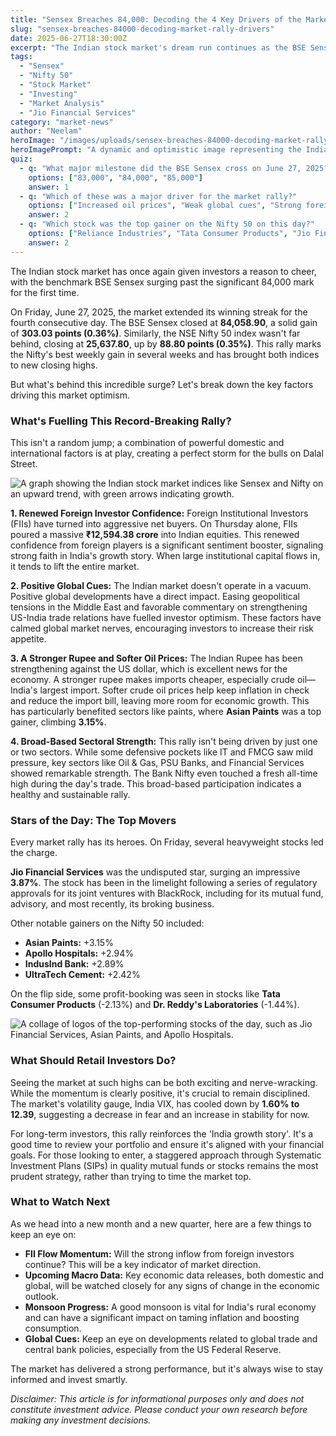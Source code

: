 ```yaml
---
title: "Sensex Breaches 84,000: Decoding the 4 Key Drivers of the Market Rally"
slug: "sensex-breaches-84000-decoding-market-rally-drivers"
date: 2025-06-27T18:30:00Z
excerpt: "The Indian stock market's dream run continues as the BSE Sensex surged past the historic 84,000 mark. We break down the four key reasons behind this rally and what it means for your portfolio."
tags:
  - "Sensex"
  - "Nifty 50"
  - "Stock Market"
  - "Investing"
  - "Market Analysis"
  - "Jio Financial Services"
category: "market-news"
author: "Neelam"
heroImage: "/images/uploads/sensex-breaches-84000-decoding-market-rally-drivers/hero-image.jpg"
heroImagePrompt: "A dynamic and optimistic image representing the Indian stock market's bull run. It should feature a stylized graph with a sharply rising green arrow piercing the number '84,000'. The background could be a modern, digital representation of the Bombay Stock Exchange building with data streams. The overall tone should be professional, energetic, and positive."
quiz:
  - q: "What major milestone did the BSE Sensex cross on June 27, 2025?"
    options: ["83,000", "84,000", "85,000"]
    answer: 1
  - q: "Which of these was a major driver for the market rally?"
    options: ["Increased oil prices", "Weak global cues", "Strong foreign fund inflows"]
    answer: 2
  - q: "Which stock was the top gainer on the Nifty 50 on this day?"
    options: ["Reliance Industries", "Tata Consumer Products", "Jio Financial Services"]
    answer: 2
---
```


The Indian stock market has once again given investors a reason to cheer, with the benchmark BSE Sensex surging past the significant 84,000 mark for the first time.

On Friday, June 27, 2025, the market extended its winning streak for the fourth consecutive day. The BSE Sensex closed at **84,058.90**, a solid gain of **303.03 points (0.36%)**. Similarly, the NSE Nifty 50 index wasn't far behind, closing at **25,637.80**, up by **88.80 points (0.35%)**. This rally marks the Nifty's best weekly gain in several weeks and has brought both indices to new closing highs.

But what's behind this incredible surge? Let's break down the key factors driving this market optimism.

### What's Fuelling This Record-Breaking Rally?

This isn't a random jump; a combination of powerful domestic and international factors is at play, creating a perfect storm for the bulls on Dalal Street.

<!-- PROMPT: An elegant infographic chart showing the Indian stock market indices (Sensex and Nifty) on a steep upward trend. Use green arrows and subtle bull motifs. The background should be clean and corporate, with labels for the four key drivers: 'Strong FII Inflows', 'Positive Global Cues', 'Stronger Rupee & Softer Oil', and 'Broad-Based Sectoral Strength'. -->
![A graph showing the Indian stock market indices like Sensex and Nifty on an upward trend, with green arrows indicating growth.](/images/uploads/sensex-breaches-84000-decoding-market-rally-drivers/market-rally-chart.png)

**1. Renewed Foreign Investor Confidence:** Foreign Institutional Investors (FIIs) have turned into aggressive net buyers. On Thursday alone, FIIs poured a massive **₹12,594.38 crore** into Indian equities. This renewed confidence from foreign players is a significant sentiment booster, signaling strong faith in India's growth story. When large institutional capital flows in, it tends to lift the entire market.

**2. Positive Global Cues:** The Indian market doesn't operate in a vacuum. Positive global developments have a direct impact. Easing geopolitical tensions in the Middle East and favorable commentary on strengthening US-India trade relations have fuelled investor optimism. These factors have calmed global market nerves, encouraging investors to increase their risk appetite.

**3. A Stronger Rupee and Softer Oil Prices:** The Indian Rupee has been strengthening against the US dollar, which is excellent news for the economy. A stronger rupee makes imports cheaper, especially crude oil—India's largest import. Softer crude oil prices help keep inflation in check and reduce the import bill, leaving more room for economic growth. This has particularly benefited sectors like paints, where **Asian Paints** was a top gainer, climbing **3.15%**.

**4. Broad-Based Sectoral Strength:** This rally isn't being driven by just one or two sectors. While some defensive pockets like IT and FMCG saw mild pressure, key sectors like Oil & Gas, PSU Banks, and Financial Services showed remarkable strength. The Bank Nifty even touched a fresh all-time high during the day's trade. This broad-based participation indicates a healthy and sustainable rally.

### Stars of the Day: The Top Movers

Every market rally has its heroes. On Friday, several heavyweight stocks led the charge.

**Jio Financial Services** was the undisputed star, surging an impressive **3.87%**. The stock has been in the limelight following a series of regulatory approvals for its joint ventures with BlackRock, including for its mutual fund, advisory, and most recently, its broking business.

Other notable gainers on the Nifty 50 included:
*   **Asian Paints:** +3.15%
*   **Apollo Hospitals:** +2.94%
*   **IndusInd Bank:** +2.89%
*   **UltraTech Cement:** +2.42%

On the flip side, some profit-booking was seen in stocks like **Tata Consumer Products** (-2.13%) and **Dr. Reddy's Laboratories** (-1.44%).

<!-- PROMPT: A clean, modern collage of the logos of the day's top-performing stocks: Jio Financial Services, Asian Paints, Apollo Hospitals, and IndusInd Bank. Each logo should be clearly visible and arranged in a visually appealing grid or circular layout. -->
![A collage of logos of the top-performing stocks of the day, such as Jio Financial Services, Asian Paints, and Apollo Hospitals.](/images/uploads/sensex-breaches-84000-decoding-market-rally-drivers/top-gainer-logos.png)

### What Should Retail Investors Do?

Seeing the market at such highs can be both exciting and nerve-wracking. While the momentum is clearly positive, it's crucial to remain disciplined. The market's volatility gauge, India VIX, has cooled down by **1.60% to 12.39**, suggesting a decrease in fear and an increase in stability for now.

For long-term investors, this rally reinforces the 'India growth story'. It's a good time to review your portfolio and ensure it's aligned with your financial goals. For those looking to enter, a staggered approach through Systematic Investment Plans (SIPs) in quality mutual funds or stocks remains the most prudent strategy, rather than trying to time the market top.

### What to Watch Next

As we head into a new month and a new quarter, here are a few things to keep an eye on:

*   **FII Flow Momentum:** Will the strong inflow from foreign investors continue? This will be a key indicator of market direction.
*   **Upcoming Macro Data:** Key economic data releases, both domestic and global, will be watched closely for any signs of change in the economic outlook.
*   **Monsoon Progress:** A good monsoon is vital for India's rural economy and can have a significant impact on taming inflation and boosting consumption.
*   **Global Cues:** Keep an eye on developments related to global trade and central bank policies, especially from the US Federal Reserve.

The market has delivered a strong performance, but it's always wise to stay informed and invest smartly.

*Disclaimer: This article is for informational purposes only and does not constitute investment advice. Please conduct your own research before making any investment decisions.*
